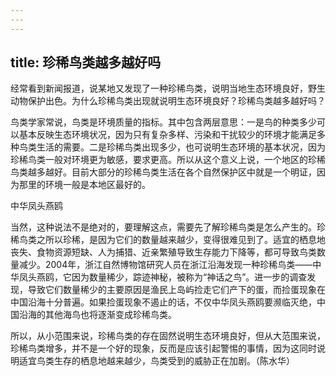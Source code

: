 ```yaml
---
---
---
```

title: 珍稀鸟类越多越好吗
---




经常看到新闻报道，说某地又发现了一种珍稀鸟类，说明当地生态环境良好，野生动物保护出色。为什么珍稀鸟类出现就说明生态环境良好？珍稀鸟类越多越好吗？

鸟类学家常说，鸟类是环境质量的指标。其中包含两层意思：一是鸟的种类多少可以基本反映生态环境状况，因为只有复杂多样、污染和干扰较少的环境才能满足多种鸟类生活的需要。二是珍稀鸟类出现多少，也可说明生态环境的基本状况，因为珍稀鸟类一般对环境更为敏感，要求更高。所以从这个意义上说，一个地区的珍稀鸟类越多越好。目前大部分的珍稀鸟类生活在各个自然保护区中就是一个明证，因为那里的环境一般是本地区最好的。

中华凤头燕鸥



当然，这种说法不是绝对的，要理解这点，需要先了解珍稀鸟类是怎么产生的。珍稀鸟类之所以珍稀，是因为它们的数量越来越少，变得很难见到了。适宜的栖息地丧失、食物资源短缺、人为捕猎、近亲繁殖导致生存能力下降等，都可导致鸟类数量减少。2004年，浙江自然博物馆研究人员在浙江沿海发现一种珍稀鸟类——中华凤头燕鸥，它因为数量稀少，踪迹神秘，被称为“神话之鸟”。进一步的调查发现，导致它们数量稀少的主要原因是渔民上岛屿捡走它们产下的蛋，而捡蛋现象在中国沿海十分普遍。如果捡蛋现象不遏止的话，不仅中华凤头燕鸥要濒临灭绝，中国沿海的其他海鸟也将逐渐变成珍稀鸟类。

所以，从小范围来说，珍稀鸟类的存在固然说明生态环境良好，但从大范围来说，珍稀鸟类增多，并不是一个好的现象，反而是应该引起警惕的事情，因为这同时说明适宜鸟类生存的栖息地越来越少，鸟类受到的威胁正在加剧。（陈水华）